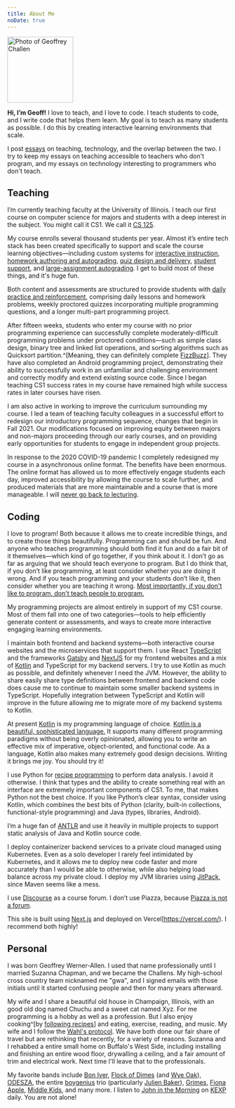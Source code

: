 ```yaml
---
title: About Me
noDate: true
---
```


<div className="rounded-img" style={{ float: "right", marginLeft: 16 }}>
  <Image src="/me.png" alt="Photo of Geoffrey Challen" width="150" height="150" layout="fixed" priority />
</div>

<div className="lead">

**Hi, I’m Geoff!**
I love to teach, and I love to code.
I teach students to code, and I write code that helps them learn.
My goal is to teach as many students as possible.
I do this by creating interactive learning environments that scale.

</div>

I post [essays](/essays/) on teaching, technology, and the overlap between the two.
I try to keep my essays on teaching accessible to teachers who don't program, and my essays on technology interesting to programmers who don't teach.

## Teaching

I’m currently teaching faculty at the University of Illinois.
I teach our first course on computer science for majors and students with a deep interest in the subject.
You might call it CS1.
We call it [CS 125](https://cs125.cs.illinois.edu/).

My course enrolls several thousand students per year.
Almost it’s entire tech stack has been created specifically to support and scale the course learning objectives—including custom systems for [interactive instruction](https://cs125.cs.illinois.edu/best/#walkthroughs),
[homework authoring and autograding](https://cs125.cs.illinois.edu/best/#homework),
[quiz design and delivery](https://cs125.cs.illinois.edu/best/#quiz-system),
[student support](https://cs125.cs.illinois.edu/best/#help-site),
and [large-assignment autograding](https://cs125.cs.illinois.edu/best/#machine-project).
I get to build most of these things, and it's huge fun.

Both content and assessments are structured to provide students with [daily practice and reinforcement](/essays/2021-06-24-quantity-over-quality), comprising daily lessons and homework problems, weekly proctored quizzes incorporating multiple programming questions, and a longer multi-part programming project.

After fifteen weeks, students who enter my course with no prior programming experience can successfully complete moderately-difficult programming problems under proctored conditions—such as simple class design, binary tree and linked list operations, and sorting algorithms such as Quicksort partition.^[Meaning, they can definitely complete [FizzBuzz](https://wiki.c2.com/?FizzBuzzTest)].
They have also completed an Android programming project, demonstrating their ability to successfully work in an unfamiliar and challenging environment and correctly modify and extend existing source code.
Since I began teaching CS1 success rates in my course have remained high while success rates in later courses have risen.

I am also active in working to improve the curriculum surrounding my course.
I led a team of teaching faculty colleagues in a successful effort to redesign our introductory programming sequence, changes that begin in Fall 2021.
Our modifications focused on improving equity between majors and non-majors proceeding through our early courses, and on providing early opportunities for students to engage in independent group projects.

In response to the 2020 COVID-19 pandemic I completely redesigned my course in a asynchronous online format. The benefits have been enormous.
The online format has allowed us to more effectively engage students each day, improved accessibility by allowing the course to scale further, and produced materials that are more maintainable and a course that is more manageable.
I will [never go back to lecturing](/essays/2021-06-10-chalkface-nostalgia).

## Coding

I love to program!
Both because it allows me to create incredible things, and to create those things beautifully.
Programming can and should be fun.
And anyone who teaches programming should both find it fun and do a fair bit of it themselves—which kind of go together, if you think about it.
I don’t go as far as arguing that we should teach everyone to program.
But I do think that, if you don’t like programming, at least consider whether you are doing it wrong.
And if you teach programming and your students don’t like it, then consider whether you are teaching it wrong.
[Most importantly, if you don't like to program, don't teach people to program.](+)

My programming projects are almost entirely in support of my CS1 course.
Most of them fall into one of two categories—tools to help efficiently generate content or assessments, and ways to create more interactive engaging learning environments.

I maintain both frontend and backend systems—both interactive course websites and the microservices that support them.
I use React [TypeScript](https://www.typescriptlang.org/) and the frameworks [Gatsby](https://www.gatsbyjs.com/) and [NextJS](https://nextjs.org/) for my frontend websites and a mix of [Kotlin](https://kotlinlang.org/) and TypeScript for my backend servers.
I try to use Kotlin as much as possible, and definitely whenever I need the JVM.
However, the ability to share easily share type definitions between frontend and backend code does cause me to continue to maintain some smaller backend systems in TypeScript.
Hopefully integration between TypeScript and Kotlin will improve in the future allowing me to migrate more of my backend systems to Kotlin.

At present [Kotlin](https://kotlinlang.org/) is my programming language of choice.
[Kotlin is a beautiful, sophisticated language.](+)
It supports many different programming paradigms without being overly opinionated, allowing you to write an effective mix of imperative, object-oriented, and functional code.
As a language, Kotlin also makes many extremely good design decisions.
Writing it brings me joy.
You should try it!

I use Python for [recipe programming](/essays/2021-06-03-recipe-programming) to perform data analysis. I avoid it otherwise. I think that types and the ability to create something real with an interface are extremely important components of CS1. To me, that makes Python not the best choice. If you like Python’s clear syntax, consider using Kotlin, which combines the best bits of Python (clarity, built-in collections, functional-style programming) and Java (types, libraries, Android).

I’m a huge fan of [ANTLR](https://www.antlr.org/) and use it heavily in multiple projects to support static analysis of Java and Kotlin source code.

I deploy containerizer backend services to a private cloud managed using Kubernetes.
Even as a solo developer I rarely feel intimidated by Kubernetes, and it allows me to deploy new code faster and more accurately than I would be able to otherwise, while also helping load balance across my private cloud.
I deploy my JVM libraries using [JitPack](https://jitpack.io/), since Maven seems like a mess.

I use [Discourse](https://www.discourse.org/) as a course forum. I don’t use Piazza, because [Piazza is not a forum](/essays/2021-06-17-why-i-don't-use-piazza).

This site is built using [Next.js](https://nextjs.org/) and deployed on Vercel[https://vercel.com/).
I recommend both highly!

## Personal

I was born Geoffrey Werner-Allen.
I used that name professionally until I married Suzanna Chapman, and we became the Challens.
My high-school cross country team nicknamed me "gwa", and I signed emails with those initials until it started confusing people and then for many years afterward.

My wife and I share a beautiful old house in Champaign, Illinois, with an good old dog named Chuchu and a sweet cat named Xyz.
For me programming is a hobby as well as a profession.
But I also enjoy cooking^[by [following recipes](/essays/2021-06-03-recipe-programming)] and eating, exercise, reading, and music.
My wife and I follow the [Wahl's protocol](https://en.wikipedia.org/wiki/Terry_Wahls#The_Wahls_Protocol_Diet).
We have both done our fair share of travel but are rethinking that recently, for a variety of reasons.
Suzanna and I rehabbed a entire small home on Buffalo's West Side, including installing and finishing an entire wood floor, drywalling a ceiling, and a fair amount of trim and electrical work.
Next time I'll leave that to the professionals.

My favorite bands include [Bon Iver](https://boniver.org/),
[Flock of Dimes](https://www.flockofdimes.com/) (and [Wye Oak](https://www.wyeoakmusic.com/)),
[ODESZA](https://odesza.com/),
the entire [boygenius](https://xboygeniusx.bandcamp.com/) trio (particularly [Julien Baker](https://julienbaker.com/)),
[Grimes](https://4ad.com/artists/179),
[Fiona Apple](https://en.wikipedia.org/wiki/Fiona_Apple),
[Middle Kids](https://www.middlekidsmusic.com/),
and many more.
I listen to [John in the Morning](https://www.kexp.org/djs/john-richards/) on [KEXP](https://www.kexp.org/) daily.
You are not alone!